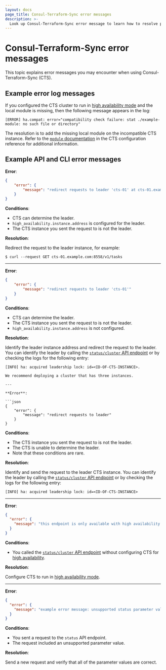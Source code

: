 ```yaml
---
layout: docs
page_title: Consul-Terraform-Sync error messages
description: >-
  Look up Consul-Terraform-Sync error message to learn how to resolve potential issues using CTS.
---
```


# Consul-Terraform-Sync error messages

This topic explains error messages you may encounter when using Consul-Terraform-Sync (CTS). 

## Example error log messages

If you configured the CTS cluster to run in [high availability mode](/consul/docs/nia/usage/run-ha) and the local module is missing, then the following message appears in the log:

```shell-session
[ERROR] ha.compat: error="compatibility check failure: stat ./example-module: no such file or directory"
```

The resolution is to add the missing local module on the incompatible CTS instance. Refer to the [`module` documentation](/consul/docs/nia/configuration#module) in the CTS configuration reference for additional information. 

## Example API and CLI error messages

**Error**:

```json
{
    "error": {
        "message": "redirect requests to leader 'cts-01' at cts-01.example.com:8558"
    }
}
```

**Conditions**:

- CTS can determine the leader.
- `high_availability.instance.address` is configured for the leader.
- The CTS instance you sent the request to is not the leader.



**Resolution**:

Redirect the request to the leader instance, for example:

```shell-session
$ curl --request GET cts-01.example.com:8558/v1/tasks
```
---


**Error**:

```json
{
    "error": {
        "message": "redirect requests to leader 'cts-01'"
    }
}
```

**Conditions**:

* CTS can determine the leader.
* The CTS instance you sent the request to is not the leader.
* `high_availability.instance.address` is not configured.

**Resolution**:

Identify the leader instance address and redirect the request to the leader. You can identify the leader by calling the [`status/cluster` API endpoint](/consul/docs/nia/api/status#cluster-status) or by checking the logs for the following entry:

```shell-session
[INFO] ha: acquired leadership lock: id=<ID-OF-CTS-INSTANCE>. 

We recommend deploying a cluster that has three instances. 

---

**Error**:

```json
{
    "error": {
        "message": "redirect requests to leader"
    }
}
```

**Conditions**:

* The CTS instance you sent the request to is not the leader. 
* The CTS is unable to determine the leader. 
* Note that these conditions are rare.


**Resolution**:

Identify and send the request to the leader CTS instance. You can identify the leader by calling the [`status/cluster` API endpoint](/consul/docs/nia/api/status#cluster-status) or by checking the logs for the following entry:

```shell-session
[INFO] ha: acquired leadership lock: id=<ID-OF-CTS-INSTANCE>
```

---

**Error**:

```json
{
  "error": {
    "message": "this endpoint is only available with high availability configured"
  }
}
```

**Conditions**:

- You called the [`status/cluster` API endpoint](/consul/docs/nia/api/status#cluster-status) without configuring CTS for [high availability](/consul/docs/nia/usage/run-ha).

**Resolution**:

Configure CTS to run in [high availability mode](/consul/docs/nia/usage/run-ha).

---

**Error**:

```json
{
  "error": {
    "message": "example error message: unsupported status parameter value"
  }
}
```

**Conditions**: 

- You sent a request to the `status` API endpoint.
- The request included an unsupported parameter value.

**Resolution**:

Send a new request and verify that all of the parameter values are correct.
